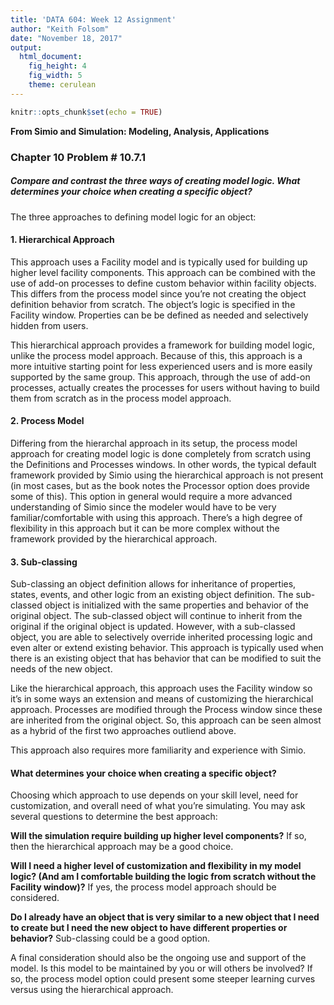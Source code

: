 ---
title: 'DATA 604: Week 12 Assignment'
author: "Keith Folsom"
date: "November 18, 2017"
output: 
  html_document: 
    fig_height: 4
    fig_width: 5
    theme: cerulean
---

```{r setup, include=FALSE}
knitr::opts_chunk$set(echo = TRUE)


```
__From Simio and Simulation: Modeling, Analysis, Applications__  


### __Chapter 10 Problem # 10.7.1__

##### Compare and contrast the three ways of creating model logic.  What determines your choice when creating a specific object?

The three approaches to defining model logic for an object:

#### 1.  Hierarchical Approach

This approach uses a Facility model and is typically used for building up higher level facility components.  This approach can be combined with the use of add-on processes to define custom behavior within facility objects.  This differs from the process model since you're not creating the object definition behavior from scratch.  The object's logic is specified in the Facility window.  Properties can be be defined as needed and selectively hidden from users.  

This hierarchical approach provides a framework for building model logic, unlike the process model approach.  Because of this, this approach is a more intuitive starting point for less experienced users and is more easily supported by the same group.  This approach, through the use of add-on processes, actually creates the processes for users without having to build them from scratch as in the process model approach.

#### 2.  Process Model

Differing from the hierarchal approach in its setup, the process model approach for creating model logic is done completely from scratch using the Definitions and Processes windows.  In other words, the typical default framework provided by Simio using the hierarchical approach is not present (in most cases, but as the book notes the Processor option does provide some of this).  This option in general would require a more advanced understanding of Simio since the modeler would have to be very familiar/comfortable with using this approach.  There's a high degree of flexibility in this approach but it can be more complex without the framework provided by the hierarchical approach.

#### 3.  Sub-classing 

Sub-classing an object definition allows for inheritance of properties, states, events, and other logic from an existing object definition.  The sub-classed object is initialized with the same properties and behavior of the original object.  The sub-classed object will continue to inherit from the original if the original object is updated.  However, with a sub-classed object, you are able to selectively override inherited processing logic and even alter or extend existing behavior.  This approach is typically used when there is an existing object that has behavior that can be modified to suit the needs of the new object.

Like the hierarchical approach, this approach uses the Facility window so it's in some ways an extension and means of customizing the hierarchical approach.  Processes are modified through the Process window since these are inherited from the original object.  So, this approach can be seen almost as a hybrid of the first two approaches outliend above.

This approach also requires more familiarity and experience with Simio.  



#### What determines your choice when creating a specific object?

Choosing which approach to use depends on your skill level, need for customization, and overall need of what you're simulating.  You may ask several questions to determine the best approach:

__Will the simulation require building up higher level components?__  If so, then the hierarchical approach may be a good choice.

__Will I need a higher level of customization and flexibility in my model logic?  (And am I comfortable building the logic from scratch without the Facility window)?__  If yes, the process model approach should be considered.

__Do I already have an object that is very similar to a new object that I need to create but I need the new object to have different properties or behavior?__  Sub-classing could be a good option.

A final consideration should also be the ongoing use and support of the model.  Is this model to be maintained by you or will others be involved?  If so, the process model option could present some steeper learning curves versus using the hierarchical approach.




